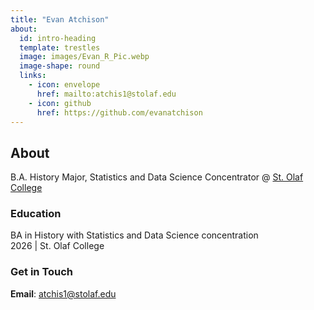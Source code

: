 ```yaml
---
title: "Evan Atchison"
about:
  id: intro-heading
  template: trestles
  image: images/Evan_R_Pic.webp
  image-shape: round
  links:
    - icon: envelope
      href: mailto:atchis1@stolaf.edu
    - icon: github
      href: https://github.com/evanatchison
---
```


::: {#intro-heading}
## About

B.A. History Major, Statistics and Data Science Concentrator \@ [St. Olaf College](https://wp.stolaf.edu/)

### Education

BA in History with Statistics and Data Science concentration<br> 2026 \| St. Olaf College
:::

### Get in Touch

**Email**: <a href='mailto:atchis1@stolaf.edu'>atchis1\@stolaf.edu</a>
